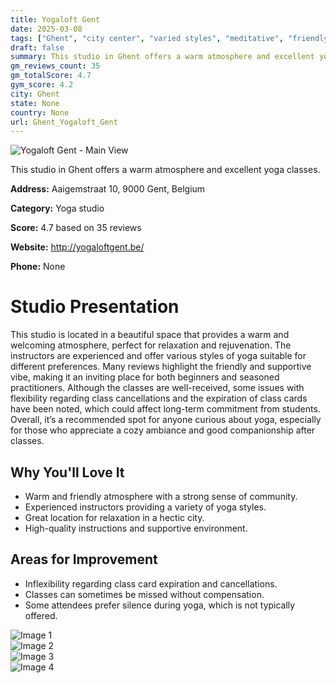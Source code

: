 ```yaml
---
title: Yogaloft Gent
date: 2025-03-08
tags: ["Ghent", "city center", "varied styles", "meditative", "friendly atmosphere", "relaxation", "Ghent"]  
draft: false
summary: This studio in Ghent offers a warm atmosphere and excellent yoga classes.
gm_reviews_count: 35
gm_totalScore: 4.7
gym_score: 4.2
city: Ghent
state: None
country: None
url: Ghent_Yogaloft_Gent
---
```


<div className="aspect-[16/9] relative my-8">
  <img 
    src="https://lh5.googleusercontent.com/p/AF1QipMQ4PlVFPFQYaaE5OzjdPc9sItz4yL_mrSPxhCX=w1920-h1080-k-no"
    alt="Yogaloft Gent - Main View"
    className="object-cover absolute inset-0 w-full h-full rounded-lg"
  />
</div>

This studio in Ghent offers a warm atmosphere and excellent yoga classes.

**Address:** Aaigemstraat 10, 9000 Gent, Belgium

**Category:** Yoga studio

**Score:** 4.7 based on 35 reviews

**Website:** http://yogaloftgent.be/

**Phone:** None

# Studio Presentation

This studio is located in a beautiful space that provides a warm and welcoming atmosphere, perfect for relaxation and rejuvenation. The instructors are experienced and offer various styles of yoga suitable for different preferences. Many reviews highlight the friendly and supportive vibe, making it an inviting place for both beginners and seasoned practitioners. Although the classes are well-received, some issues with flexibility regarding class cancellations and the expiration of class cards have been noted, which could affect long-term commitment from students. Overall, it’s a recommended spot for anyone curious about yoga, especially for those who appreciate a cozy ambiance and good companionship after classes.



## Why You'll Love It

- Warm and friendly atmosphere with a strong sense of community.
- Experienced instructors providing a variety of yoga styles.
- Great location for relaxation in a hectic city.
- High-quality instructions and supportive environment.

## Areas for Improvement

- Inflexibility regarding class card expiration and cancellations.
- Classes can sometimes be missed without compensation.
- Some attendees prefer silence during yoga, which is not typically offered.

<div className="grid grid-cols-1 xl:grid-cols-2 gap-4 my-8">
<div className="aspect-[4/3] relative"><img src="https://lh5.googleusercontent.com/p/AF1QipNQU0bJP9WXAkC0nMpe0mLnhCkTMeymQBb3rVqs=w1920-h1080-k-no" alt="Image 1" className="object-cover absolute inset-0 w-full h-full rounded-lg" /></div>
<div className="aspect-[4/3] relative"><img src="https://lh5.googleusercontent.com/p/AF1QipNxeXckL3z-_jDFPZKFUYgIm0B-oD7KEMCnIjde=w1920-h1080-k-no" alt="Image 2" className="object-cover absolute inset-0 w-full h-full rounded-lg" /></div>
<div className="aspect-[4/3] relative"><img src="https://lh5.googleusercontent.com/p/AF1QipPiWUETcnr9r40DkAJZ8XIcjj_eY3jBqIXkrNDD=w1920-h1080-k-no" alt="Image 3" className="object-cover absolute inset-0 w-full h-full rounded-lg" /></div>
<div className="aspect-[4/3] relative"><img src="https://streetviewpixels-pa.googleapis.com/v1/thumbnail?panoid=CQTq3QdYCeQGHCSKlZzTbQ&cb_client=maps_sv.tactile.gps&w=203&h=100&yaw=3.9688463&pitch=0&thumbfov=100" alt="Image 4" className="object-cover absolute inset-0 w-full h-full rounded-lg" /></div>
</div>